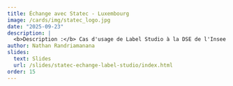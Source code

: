 ```yaml
---
title: Échange avec Statec - Luxembourg
image: /cards/img/statec_logo.jpg
date: "2025-09-23"
description: |
  <b>Description :</b> Cas d'usage de Label Studio à la DSE de l'Insee
author: Nathan Randriamanana
slides:
  text: Slides
  url: /slides/statec-echange-label-studio/index.html
order: 15
---
```

